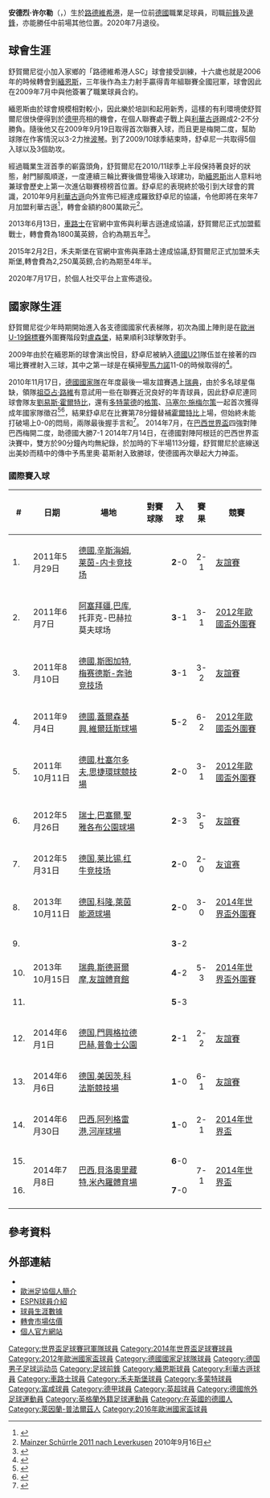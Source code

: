 {{noteTA|G1=Football|G2=德甲|G3=uefa|G4=EPL
|T=zh-hans:安德烈·许尔勒;zh-hk:安德列·舒賀爾尼;zh-tw:安德烈·舒勒;zh-mo:安德列·舒卓尼;
|1=zh-hans:许尔勒;zh-hk:舒賀爾尼;zh-tw:舒勒;zh-mo:舒卓尼;
|2=zh-hans:安德烈;zh-hk:安德列;zh-tw:安德烈;
|3=zh-hans:美因茨;zh-hk:緬恩斯;zh-tw:美因茲;
|4=zh-hans:霍爾特比;zh-hk:賀治比;zh-tw:霍特比;
|5=zh-hans:格策; zh-hk:葛斯; zh-tw:戈策
}}
{{Football player infobox
| playername          = 安德列·舒賀爾尼<br />''André Schürrle''
| image          = André Schürrle 2019 goal.jpg
| image_size     = 
| caption        = 攝於2019年，效力[[莫斯科斯巴达克足球俱乐部|莫斯科斯巴达克]]的舒賀爾尼
| fullname            = André Schürrle
| nickname            = [[海綿寶寶|海綿寶寶]]
| dateofbirth         = {{birth date and age|1990|11|6}}
| cityofbirth         = [[路德維希港|路德維希港]]
| countryofbirth      = {{GER}}
| height              = {{height|m=1.84}}
| position            = [[前鋒_(足球)|前鋒]]、[[翼鋒|翼鋒]]、[[左中場|左中場]]
| currentclub    = 
| clubnumber     = 
| youthyears1         = 1996−2006
| youthclubs1         = {{Link-de|路德維希港人SC|Ludwigshafener SC}}
| youthyears2         = 2007−2009
| youthclubs2         = [[美因茨05足球俱乐部|緬恩斯]]
| years1              = 2009−2011
| clubs1              = [[美因茨05足球俱乐部|緬恩斯]]
| caps1               = 68
| goals1              = 20
| years2              = 2011−2013
| clubs2              = [[利華古遜足球會|利華古遜]]
| caps2               = 83
| goals2              = 23
| years3              = 2013−2015
| clubs3              = [[切尔西足球俱乐部|車路士]]
| caps3               = 65
| goals3              = 14
| years4              = 2015−2016
| clubs4              = [[沃尔夫斯堡足球俱乐部|沃尔夫斯堡]]
| caps4               = 63
| goals4              = 13
| years5         = 2016–2020
| clubs5         = [[多特蒙德足球俱乐部|多特蒙德]]
| caps5          = 51
| goals5         = 8
| years6         = 2018–2019
| clubs6         = → [[富勒姆足球俱乐部|富勒姆]] (外借)
| caps6          = 25
| goals6         = 6
| years7         = 2019–2020
| clubs7         = → [[莫斯科斯巴达克足球俱乐部|莫斯科斯巴达克]] (外借)
| caps7          = 18
| goals7         = 2
| totalcaps = 288
| totalgoals = 69
| nationalyears1      = 2008−2009
| nationalteam1       = [[德国青年国家足球队|德国U19]]
| nationalcaps1       = 11
| nationalgoals1      = 4
| nationalyears2      = 2009−2010
| nationalteam2       = [[德國21歲以下國家足球隊|德國U21]]
| nationalcaps2       = 4
| nationalgoals2      = 3
| nationalyears3      = 2010−2017
| nationalteam3       = [[德國國家足球隊|德國]]
| nationalcaps3       = 57
| nationalgoals3      = 22
| medaltemplates      = 
| club-update         = 2020年7月18日 
| nationalteam-update = 2017年3月26日 
}}
{{中文譯名
| english    = André '''Schürrle'''
| putonghua  = 许尔勒
| taiwan     = 舒勒
| hongkong   = 舒賀爾尼<br />舒爾尼
| macau      = 舒卓尼
}}
'''安德烈·许尔勒'''（{{lang-de|André Schürrle}}，{{bd|1990年|11月6日|catidx=Schürrle, André}}）生於[[路德維希港|路德維希港]]，是一位前[[德國|德國]]職業足球員，司職[[前鋒_(足球)|前鋒]]及[[邊鋒|邊鋒]]，亦能勝任中前場其他位置。2020年7月退役。

== 球會生涯 ==
舒賀爾尼從小加入家鄉的「路德維希港人SC」球會接受訓練，十六歲也就是2006年的時候轉會到[[美因茨05足球俱乐部|緬恩斯]]，三年後作為主力射手贏得青年組聯賽全國冠軍，球會因此在2009年7月中與他簽署了職業球員合約。

緬恩斯由於球會規模相對較小，因此樂於培訓和起用新秀，這樣的有利環境使舒賀爾尼很快便得到於[[德甲|德甲]]亮相的機會，在個人聯賽處子戰上與[[利華古遜足球會|利華古遜]]踢成2-2不分勝負。隨後他又在2009年9月19日取得首次聯賽入球，而且更是梅開二度，幫助球隊在作客情況以3-2力挫[[波鸿足球俱乐部|波琴]]。到了2009/10球季結束時，舒卓尼一共取得5個入球以及3個助攻。

經過職業生涯首季的嶄露頭角，舒賀爾尼在2010/11球季上半段保持著良好的狀態，射門腳風順遂，一度連續三輪比賽後備登場後入球建功，助[[美因茨05足球俱乐部|緬恩斯]]出人意料地兼球會歷史上第一次進佔聯賽榜榜首位置。舒卓尼的表現終於吸引到大球會的賞識，2010年9月[[利華古遜足球會|利華古遜]]向外宣佈已經達成羅致舒卓尼的協議，令他即將在來年7月加盟利華古遜<ref>{{cite web| url=http://i8t.de/dr2y5ged| title=André Schürrle wechselt Sommer 2011 zu Bayer 04 Leverkusen| accessdate=2010-09-16| date=2010-09-16| publisher=FSV Mainz| language=de}}{{dead link|date=2017年12月 |bot=InternetArchiveBot |fix-attempted=yes }}</ref>，轉會金額約800萬歐元<ref>[http://www.spox.com/de/sport/fussball/bundesliga/1009/News/fsv-mainz-05-andre-schuerrle-wechselt-zu-bayer-leverkusen-transfer-jupp-heynckes-thomas-tuchel.html Mainzer Schürrle 2011 nach Leverkusen] {{Wayback|url=http://www.spox.com/de/sport/fussball/bundesliga/1009/News/fsv-mainz-05-andre-schuerrle-wechselt-zu-bayer-leverkusen-transfer-jupp-heynckes-thomas-tuchel.html |date=20180728191033 }} 2010年9月16日</ref>。

2013年6月13日，[[切尔西足球俱乐部|車路士]]在官網中宣佈與利華古遜達成協議，舒賀爾尼正式加盟藍戰士，轉會費為1800萬英鎊，合約為期五年<ref>{{cite news |language=en |url=http://www.bbc.co.uk/sport/0/football/22434908 |title=Andre Schurrle: Chelsea complete £18m deal for German forward |publisher=''[[BBC_Sport|BBC Sport]]'' |date=2013-06-13 |accessdate=2013-11-17 |archive-date=2015-07-20 |archive-url=https://web.archive.org/web/20150720095353/http://www.bbc.co.uk/sport/0/football/22434908 |dead-url=no }}</ref>。

2015年2月2日，禾夫斯堡在官網中宣佈與車路士達成協議,舒賀爾尼正式加盟禾夫斯堡,轉會費為2,250萬英鎊,合約為期至4年半。

2020年7月17日，於個人社交平台上宣佈退役。

== 國家隊生涯 ==
舒賀爾尼從少年時期開始進入各支德國國家代表梯隊，初次為國上陣則是在[[歐洲U-19足球錦標賽|歐洲U-19錦標賽]]外圍賽階段對[[盧森堡國家足球隊|盧森堡]]，結果順利3球擊敗對手。

2009年由於在緬恩斯的球會演出悅目，舒卓尼被納入[[德國21歲以下國家足球隊|德國U21]]隊伍並在接著的四場比賽裡射入三球，其中之第一球是在橫掃[[聖馬力諾21歲以下國家足球隊|聖馬力諾]]11-0的時候取得的<ref>{{cite web| url=http://www.kicker.de/news/fussball/nationalelf/u21-em/em-qualifikation-u-21/2009-10/10/893554/spielanalyse_san-marino-u-21_deutschland-3096.html| title=San Marino - Deutschland  0:11| accessdate=2010-09-16| date=2009-11-17| publisher=Kicker| language=de| archive-date=2017-04-22| archive-url=https://web.archive.org/web/20170422032957/http://www.kicker.de/news/fussball/nationalelf/u21-em/em-qualifikation-u-21/2009-10/10/893554/spielanalyse_san-marino-u-21_deutschland-3096.html/| dead-url=no}}</ref>。

2010年11月17日，[[德國國家足球隊|德國國家隊]]在年度最後一場友誼賽遇上[[瑞典國家足球隊|瑞典]]，由於多名球星傷缺，領隊[[路維|祖亞占·路維]]有意試用一些在聯賽近況良好的年青球員，因此舒卓尼連同球會隊友[[劉易斯·霍爾特比|劉易斯·霍爾特比]]，還有[[多特蒙德足球俱乐部|多特蒙德]]的[[马里奥·格策|格策]]、[[马塞尔·施梅尔策|马塞尔·施梅尔策]]一起首次獲得成年國家隊徵召<ref>{{Cite news
| title = International Friendly Preview: Sweden – Germany
| url = http://www.goal.com/en/match/54151/sweden-vs-germany/preview
| date = 2010年11月16日
| accessdate = 2010年12月9日
| archive-date = 2010年11月22日
| archive-url = https://web.archive.org/web/20101122063753/http://www.goal.com/en/match/54151/sweden-vs-germany/preview
| dead-url = no
}}</ref><ref>{{Cite news
| title = Young Germans out to attack Sweden
| url = http://soccernet.espn.go.com/preview?id=306981&cc=4716
| date = 2010年11月16日
| accessdate = 2010年12月9日
| archive-date = 2010年11月21日
| archive-url = https://web.archive.org/web/20101121135646/http://soccernet.espn.go.com/preview?id=306981&cc=4716
| dead-url = no
}}</ref>，結果舒卓尼在比賽第78分鐘替補[[劉易斯·霍爾特比|霍爾特比]]上場，但始終未能打破場上0-0的悶局，兩隊最後握手言和<ref>{{Cite news
| title = Bore draw in Gothenburg
| url = http://soccernet.espn.go.com/report?id=306981&cc=4716
| date = 2010年11月17日
| accessdate = 2010年12月9日
| archive-date = 2010年11月23日
| archive-url = https://web.archive.org/web/20101123183949/http://soccernet.espn.go.com/report?id=306981&cc=4716
| dead-url = no
}}</ref>。
2014年7月，在[[巴西世界盃|巴西世界盃]]四強對陣巴西梅開二度，助德國大勝7-1
2014年7月14日，在德國對陣阿根廷的巴西世界盃決賽中，雙方於90分鐘內均無紀錄，於加時的下半場113分鐘，舒賀爾尼於底線送出美妙而精中的傳中予馬里奧·葛斯射入致勝球，使德國再次舉起大力神盃。

=== 國際賽入球 ===
{| class=wikitable style="font-size:100%; text-align: left;" align=center
! # !! 日期 !! 場地 !! 對賽球隊 !! 入球 !! 賽果 !! 競賽
|-
| 1. || 2011年5月29日 || [[德國|德國]],[[辛斯海姆|辛斯海姆]],[[莱茵-内卡竞技场|莱茵-内卡竞技场]] || {{fb|URU}} || <center>'''2'''-0 || <center>2-1 || [[友誼賽|友誼賽]]
|-
| 2. || 2011年6月7日 || [[阿塞拜疆|阿塞拜疆]],[[巴库|巴库]],托菲克-巴赫拉莫夫球场 || {{fb|AZE}} || <center>'''3'''-1 || <center>3-1 || [[2012年欧洲足球锦标赛外围赛|2012年歐國盃外圍賽]]
|-
| 3. || 2011年8月10日 || [[德國|德國]],[[斯图加特|斯图加特]],[[梅赛德斯-奔驰竞技场|梅赛德斯-奔驰竞技场]] || {{fb|BRA}} || <center>'''3'''-1 || <center>3-2 || [[友誼賽|友誼賽]]
|-
| 4. || 2011年9月4日 || [[德國|德國]],[[蓋爾森基興|蓋爾森基興]],[[維爾廷斯球場|維爾廷斯球場]] || {{fb|Austria}} || <center>'''5'''-2 || <center>6-2 || [[2012年欧洲足球锦标赛外围赛|2012年歐國盃外圍賽]]
|-
| 5. || 2011年10月11日 || [[德國|德國]],[[杜塞尔多夫|杜塞尔多夫]],[[思捷環球競技場|思捷環球競技場]] || {{fb|Belgium}} || <center>'''2'''-0 || <center>3-1 || [[2012年欧洲足球锦标赛外围赛|2012年歐國盃外圍賽]]
|-
| 6. || 2012年5月26日 || [[瑞士|瑞士]],[[巴塞爾|巴塞爾]],[[聖雅各布公園球場|聖雅各布公園球場]] || {{fb|Switzerland}} || <center>'''2'''-3 || <center>3-5 || [[友誼賽|友誼賽]]
|-
| 7. || 2012年5月31日 || [[德国|德国]],[[莱比锡|莱比锡]],[[红牛竞技场_(莱比锡)|红牛竞技场]] || {{fb|ISR}} || <center>'''2'''-0 || <center>2-0 || [[友谊赛|友谊赛]]
|-
| 8. || 2013年10月11日 || [[德国|德国]],[[科隆|科隆]],[[萊茵能源球場|萊茵能源球場]] || {{fb|IRL}} || <center>'''2'''-0 || <center>3-0 || [[2014年世界盃外圍賽|2014年世界盃外圍賽]]
|-
| 9.
| rowspan=3 | 2013年10月15日 || rowspan=3 | [[瑞典|瑞典]],[[斯德哥爾摩|斯德哥爾摩]],[[友誼體育館|友誼體育館]] || rowspan=3 | {{fb|SWE}} || <center>'''3'''-2 || rowspan=3 | <center>5-3 || rowspan=3 | [[2014年世界盃外圍賽|2014年世界盃外圍賽]]
|-
| 10. || <center>'''4'''-2
|-
| 11. || <center>'''5'''-3
|-
| 12. || 2014年6月1日 || [[德国|德国]],[[門興格拉德巴赫|門興格拉德巴赫]],[[普魯士公園|普魯士公園]] || {{fb|CMR}} || <center>'''2'''-1 || <center>2-2 || [[友誼賽|友誼賽]]
|-
| 13. || 2014年6月6日 || [[德国|德国]],[[美因茨|美因茨]],[[科法斯競技場|科法斯競技場]] || {{fb|ARM}} || <center>'''1'''-0 || <center>6-1 || [[友誼賽|友誼賽]]
|-
| 14. || 2014年6月30日 || [[巴西|巴西]],[[阿列格雷港|阿列格雷港]],[[河岸球場|河岸球場]] || {{fb|ALG}} || <center>'''1'''-0 || <center>2-1 || [[2014年世界盃|2014年世界盃]]
|-
| 15.
| rowspan=2 | 2014年7月8日 || rowspan=2 | [[巴西|巴西]],[[貝洛奧里藏特|貝洛奧里藏特]],[[米內羅體育場|米內羅體育場]] || rowspan=2 | {{fb|BRA}} || <center>'''6'''-0 || rowspan=2 | <center>7-1 || rowspan=2 | [[2014年世界盃|2014年世界盃]]
|-
| 16. || <center>'''7'''-0
|-
|}

== 參考資料 ==
{{Reflist}}

== 外部連結 ==
*{{fifa310player|id=77461|name=许尔勒}}
*[http://www.uefa.com/under21/teams/player=250005337/profile/index.html 歐洲足協個人簡介] {{en icon}}
*[http://soccernet.espn.go.com/players/stats?id=136580 ESPN球員介紹] {{Wayback|url=http://soccernet.espn.go.com/players/stats?id=136580 |date=20100515082303 }} {{en icon}}
*[http://www.fussballdaten.de/spieler/schuerrleandre/ 球員生涯數據] {{Wayback|url=http://www.fussballdaten.de/spieler/schuerrleandre/ |date=20161117134042 }} {{de icon}}
*[http://www.transfermarkt.co.uk/en/andre-schuerrle/profil/spieler_58205.html 轉會市場估價] {{Wayback|url=http://www.transfermarkt.co.uk/en/andre-schuerrle/profil/spieler_58205.html |date=20110311234730 }} {{de icon}}
*[http://www.andre-schuerrle.de/ 個人官方網站] {{Wayback|url=http://www.andre-schuerrle.de/ |date=20210124134047 }} {{de icon}}

{{弗里茨·瓦尔特奖U19}}
{{Navboxes colour
|title= 德国国家队参赛名单
|bg = white
|fg = black
|list1=
{{2012年歐洲足球錦標賽德國參賽名單}}
{{2014年世界杯足球赛德国参赛名单}}
{{2016年欧洲足球锦标赛德国参赛名单}}
}}

{{DEFAULTSORT:Schurrle, Andre}}
[[Category:世界盃足球賽冠軍隊球員|Category:世界盃足球賽冠軍隊球員]]
[[Category:2014年世界盃足球賽球員|Category:2014年世界盃足球賽球員]]
[[Category:2012年歐洲國家盃球員|Category:2012年歐洲國家盃球員]]
[[Category:德國國家足球隊球員|Category:德國國家足球隊球員]]
[[Category:德国男子足球运动员|Category:德国男子足球运动员]]
[[Category:足球前鋒|Category:足球前鋒]]
[[Category:緬恩斯球員|Category:緬恩斯球員]]
[[Category:利華古遜球員|Category:利華古遜球員]]
[[Category:車路士球員|Category:車路士球員]]
[[Category:禾夫斯堡球員|Category:禾夫斯堡球員]]
[[Category:多蒙特球員|Category:多蒙特球員]]
[[Category:富咸球員|Category:富咸球員]]
[[Category:德甲球員|Category:德甲球員]]
[[Category:英超球員|Category:英超球員]]
[[Category:德國旅外足球運動員|Category:德國旅外足球運動員]]
[[Category:英格蘭外籍足球運動員|Category:英格蘭外籍足球運動員]]
[[Category:在英國的德國人|Category:在英國的德國人]]
[[Category:萊因蘭-普法爾茲人|Category:萊因蘭-普法爾茲人]]
[[Category:2016年歐洲國家盃球員|Category:2016年歐洲國家盃球員]]